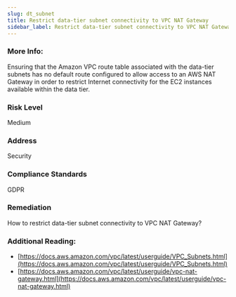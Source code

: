 ```yaml
---
slug: dt_subnet
title: Restrict data-tier subnet connectivity to VPC NAT Gateway
sidebar_label: Restrict data-tier subnet connectivity to VPC NAT Gateway
---
```


### More Info:

Ensuring that the Amazon VPC route table associated with the data-tier subnets has no default route configured to allow access to an AWS NAT Gateway in order to restrict Internet connectivity for the EC2 instances available within the data tier.

### Risk Level

Medium

### Address

Security

### Compliance Standards

GDPR

### Remediation

How to restrict data-tier subnet connectivity to VPC NAT Gateway?

### Additional Reading:

- [https://docs.aws.amazon.com/vpc/latest/userguide/VPC_Subnets.html](https://docs.aws.amazon.com/vpc/latest/userguide/VPC_Subnets.html) 
- [https://docs.aws.amazon.com/vpc/latest/userguide/vpc-nat-gateway.html](https://docs.aws.amazon.com/vpc/latest/userguide/vpc-nat-gateway.html) 


